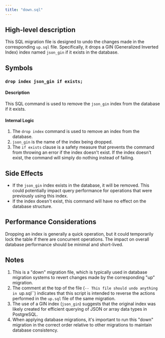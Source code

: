 ```yaml
---
title: "down.sql"
---
```


## High-level description
This SQL migration file is designed to undo the changes made in the corresponding `up.sql` file. Specifically, it drops a GIN (Generalized Inverted Index) index named `json_gin` if it exists in the database.

## Symbols

### `drop index json_gin if exists;`
#### Description
This SQL command is used to remove the `json_gin` index from the database if it exists.

#### Internal Logic
1. The `drop index` command is used to remove an index from the database.
2. `json_gin` is the name of the index being dropped.
3. The `if exists` clause is a safety measure that prevents the command from throwing an error if the index doesn't exist. If the index doesn't exist, the command will simply do nothing instead of failing.

## Side Effects
- If the `json_gin` index exists in the database, it will be removed. This could potentially impact query performance for operations that were previously using this index.
- If the index doesn't exist, this command will have no effect on the database structure.

## Performance Considerations
Dropping an index is generally a quick operation, but it could temporarily lock the table if there are concurrent operations. The impact on overall database performance should be minimal and short-lived.

## Notes
1. This is a "down" migration file, which is typically used in database migration systems to revert changes made by the corresponding "up" migration.
2. The comment at the top of the file (`-- This file should undo anything in `up.sql``) indicates that this script is intended to reverse the actions performed in the `up.sql` file of the same migration.
3. The use of a GIN index (`json_gin`) suggests that the original index was likely created for efficient querying of JSON or array data types in PostgreSQL.
4. When applying database migrations, it's important to run this "down" migration in the correct order relative to other migrations to maintain database consistency.